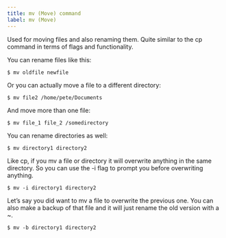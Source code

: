 ```yaml
---
title: mv (Move) command
label: mv (Move)
---
```


Used for moving files and also renaming them. Quite similar to the cp command in terms of flags and functionality.

You can rename files like this:

```shell
$ mv oldfile newfile
```

Or you can actually move a file to a different directory:

```shell
$ mv file2 /home/pete/Documents
```

And move more than one file:

```shell
$ mv file_1 file_2 /somedirectory
```

You can rename directories as well:

```shell
$ mv directory1 directory2
```

Like cp, if you mv a file or directory it will overwrite anything in the same directory. So you can use the -i flag to prompt you before overwriting anything.

```shell
$ mv -i directory1 directory2
```

Let’s say you did want to mv a file to overwrite the previous one. You can also make a backup of that file and it will just rename the old version with a ~.

```shell
$ mv -b directory1 directory2
```
